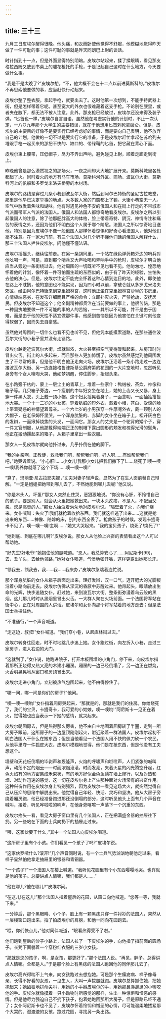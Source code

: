```yaml
---
---
---
```

title: 三十三
---




九月三日皮埃尔醒得很晚。他头痛，和衣而卧使他觉得不舒服，他模糊地觉得昨天做了一件可耻的事；这件可耻的事就是昨天同朗巴上尉的谈话。

时针指到十一点，但是外面显得特别阴暗。皮埃尔站起来，揉了揉眼睛，看见那支格拉西姆又放到书桌上的雕花枪托的手枪，于是记起自己这时在什么地方，今天要做什么事。

“我是不是太晚了?”皮埃尔想。“不，他大概不会在十二点以前进莫斯科的。”皮埃尔不再思索他要做的事，应当赶快行动起来。

皮埃尔整了整衣服，拿起手枪，就要出去了。这时他第一次想到，不能手持武器上街，但是怎样带着它呢。甚至宽大的外衣也很难藏着这支手枪。不论别在腰里，或者夹在腋下，都无法不被人注意。此外，那支枪已经放过，皮埃尔还没来得及装子弹。“匕首也一样，”皮埃尔自言自语，虽然他在考虑实行他的计划时，不止一次认定，一八○九年那个大学生的主要错误，就在于他想用匕首刺死拿破仑。但是，皮埃尔的主要目的好像不是要实行已经考虑好的事情，而是要向自己表明，他不放弃自己的计划，他做的一切不过是要实行它的准备，于是皮埃尔赶忙拿起在苏哈列夫塔跟手枪一起买来的那把不快的、缺口的、带绿鞘的匕首，把它藏在背心下面。

皮埃尔束上腰带，压低帽子，尽力不弄出声响，避免碰见上尉，顺着走廊走到街上。

昨晚他曾是那么漠然视之的那场火，一夜之间却大大地扩展开来。莫斯科城里各处都起了火。同时着火的地方有马车市场、莫斯科河外区、商场、波瓦尔大街、莫斯科河上的帆船和多罗戈米洛夫桥旁的木材场。

皮埃尔的路线是穿过几条小巷到波瓦尔大街，然后到阿尔巴特街的圣尼古拉教堂，那里是他早已决定举事的地点。大多数人家的门窗都上了锁。大街小巷空无一人。空气中散发着焦味和煳味。他有时遇见神色不安的俄国人和在街上行走的不带城市气派而带军人气派的法国人。俄国人和法国人都惊奇地看皮埃尔。皮埃尔之所以引起俄国人的注意，除了他那肥胖高大的体格，脸上带着奇特、阴沉、神情专注和痛苦的表情之外，还因为他们不明白这个人属于哪个阶层。法国人之所以惊奇地目送他，特别是因为皮埃尔不像一般俄国人那样怀着惊惧和好奇心看法国人，他对他们毫不注意。在一家大门前，有三个法国人对几个听不懂他们话的俄国人解释什么，那三个法国人拦住皮埃尔，问他懂不懂法语。

皮埃尔摇摇头，继续往前走。在另一条胡同里，一个站在绿色弹药箱旁边的哨兵对他吆喝一声，可是，直到那个哨兵又大声吆喝和弄响手中的枪时，皮埃尔才明白他应当从旁边一条街绕过去。他对周围的一切既听不见也看不见。他匆匆地、惶恐地怀着他的计划，像怀着一件可怕而生疏的东西似的，由于有了昨天的经验，生怕失去他的决心。但是，皮埃尔注定不能完全怀着这种心情到达目的地。此外，即使他在路上不耽搁，他的意图也不能实现，因为四小时以前，拿破仑就从多罗戈米洛夫郊区，经由阿尔巴特街来到克里姆林宫，这时他正坐在克里姆林宫沙皇的书房里，心情极端恶劣，在发布详细而且严格的命令：立即扑灭火灾，严禁抢劫，安抚居民。但皮埃尔不知道这个；他全副精神都贯注在当前要做的事上，他很苦恼，那是一种固执地要做一件不可能的事的人的苦恼，——其所以不可能，并不是由于困难，而是由于他的天性不适宜做那件事，他感到苦恼是因为他害怕在关键时刻他变得软弱了，因而失去自豪感。

虽然他对周围的一切什么也看不见也听不见，但他凭本能摸索道路，在那些通往波瓦尔大街的小巷子里并没有走错路。

皮埃尔越走近波瓦尔大街，烟就越浓，大火甚至把空气变得暖和起来。从房顶时时冒出火舌。街上的人多起来，而且那些人更加惊慌了。皮埃尔虽然感觉到他周围发生了不寻常的事，但是他不明白他正走向火场。皮埃尔正沿着一条小路走过一边连接波瓦尔大街、另一边连接格鲁津斯基公爵府第的花园的一大片空地时，忽然听见身旁有个女人嚎啕大哭，他如梦初醒，停住脚步，抬起头来。

在小路旁干枯的、蒙上一层尘土的青草上，堆着一些家什：鸭绒被、茶炊、神像和箱子等。几只箱子旁边，一个瘦削的中年妇女坐在地上，她的上齿又长又暴，身上穿一件黑大衣，头上戴一顶小帽。这个妇女摇晃着身子，一面念叨，一面抽抽搭搭地大哭。一个十一二岁的小女孩，穿着肮脏的短外衣，戴着小帽，苍白、受惊的脸上带着疑惑的神情望着母亲。一个六七岁的小男孩穿一件厚呢外衣，戴一顶别人的大帽子，在老保姆怀里哭。一个浑身肮脏的、赤脚的女仆坐在箱子上，松开灰白色的发辫，一面揪掉烧焦的头发，一面闻它。那女人的丈夫是一个驼背的矮个子，穿一件文官制服，从他那戴得端端正正的制帽下露出圆形的颊发和梳得光滑的鬓角，他正在搬动摞起来的箱子，从箱子里拿出一些衣服。

那女人一见皮埃尔就向他扑过来，几乎扑倒在他的脚下。

“我的乡亲啊，正教徒，救救我们吧，帮帮我们吧，好人呀……有谁帮帮我们吧，”她哭诉着说。“小心肝!……小女儿!我那小女儿把我们撇下了!……烧死了!噢—噢—噢!我养你就落了这个下场……噢—噢—噢!”

“算了，玛丽亚·尼古拉耶夫娜，”丈夫对妻子轻声说，显然为了在生人面前替自己辩解。“一定是姐姐把她带到哪儿去了，不然她能到哪儿去呢!”他又说。

“你是木头人，坏蛋!”那女人突然止住哭，恶狠狠地说。“你没有心肝，不怜惜自己的孩子。要是别人，就会从火里把她救出来。一块木头疙瘩，不是人，不配当父亲。您是高贵的人，”那女人抽泣着匆匆地对皮埃尔说。“隔壁着了火，向我们烧来。女仆喊叫：失火了!我们就抢着收拾东西。我们就这样逃了出来……这就是抢出来的东西……神像、陪嫁的床，别的东西全丢了。抢救孩子的时候，发现卡捷奇卡不见了。噢—噢—噢!主啊……”她又大哭起来。“我的宝贝孩子，烧死了!烧死了!”

“她到底、到底在哪儿啊?”皮埃尔说。那女人从他脸上兴奋的表情看出这个人可以帮助她。

“好先生!好老爷!”她抱住他的腿喊道。“恩人，我总算安心了……阿尼斯卡[99]，去，丑丫头，去给他领路，”她对女仆喝道，气愤地张开嘴，这样更露出她那长牙。

“领我去，领我去，我……我……我来办，”皮埃尔急喘着连忙说。

那个浑身肮脏的女仆从箱子后面走出来，理好发辫，叹一口气，迈开肥大的光脚板沿着小路向前走去。皮埃尔仿佛从深沉的昏厥中苏醒过来。他昂起头，眼睛放出生命的光辉，快步追随女仆，赶过她，来到波瓦尔大街。整条街弥漫着乌云般的黑烟。这儿那儿时时从黑烟里冒出火舌。一大群人聚在火场前面。一个法国将军站在街中心，正在对周围的人讲话。皮埃尔和女仆向那个将军站着的地方走去；但是法国士兵拦住他。

“不准通行，”一个声音喊道。

“走这边，叔叔!”女仆喊道。“我们穿小巷，从尼库林街过去。”

皮埃尔转身往回走，时不时地跳几步追上她。女仆跑过街，向左折入小巷，走过三家房子，进入右边的大门。

“这就到了，”女仆说，她跑进院子，打开木板围墙的小角门，停下来，向皮埃尔指着那所正烧得又热又亮的木建小厢房。厢房的一边已经倒塌了，另一边正在燃烧，火舌明晃晃地从窗口和房顶冒出来。

皮埃尔走进小角门，立刻被热气包围起来，他不由得停住了。

“哪一间，哪一间是你们的房子?”他问。

“噢—噢—噢哟!”女仆指着厢房哭起来，“那就是的，那就是我们的住房。你给烧死了，我们的宝贝，卡捷奇卡，我可爱的小姑娘，噢—噢哟!”阿尼斯卡一见正在着火，觉得她也应当表示一下她的感情，就哭起来。

皮埃尔朝厢房去，但是热得那么厉害，他不由自主地围着厢房转了半圈，走到一所大房子跟前，这所房子的一边屋顶刚刚起火，附近聚着一群法国人。皮埃尔起初不明白法国人干什么在搬东西；但是当他看见一个法国人用不快的佩刀砍一个农民，从他手里夺一件狐皮大衣，皮埃尔模糊地觉得，他们是在抢东西，但是他没有工夫想这个。

墙壁和天花板倒塌的毕剥声和轰隆声，火焰的呼啸声和咝咝声，人们紧张的喊叫声，动荡不定的烟云——时而浓烟滚滚，时而发亮，夹着火星的闪光腾空升起，红色火焰有的地方密集成禾束状，有的地方好似金色鱼鳞在墙上爬行，以及对热和烟、对动作迅速的感觉，这一切在皮埃尔身上产生那种面对火场常有的兴奋作用。这种兴奋作用在皮埃尔身上特别强烈，因为皮埃尔一看见这场大火，就突然觉得自己从压抑的思绪中解脱出来。他觉得自己年轻、快活、灵巧和坚决。他从大房子旁绕着厢房跑，他已经准备跑进那还没倒塌的部分，这时听见他头上面有几个声音在喊叫，接着，听见哗啦啦的响声，在他身旁喀嚓一声落下一个沉重的东西。

皮埃尔抬头一看，看见大房子窗口里有几个法国人，正在把满盛金器的抽屉往下扔。另一些站在下面的士兵向扔下的抽屉走过来。

“喂，这家伙要干什么，”其中一个法国人向皮埃尔喝道。

“这所房子里有个小孩。你们看见一个孩子了吗?”皮埃尔说。

“这家伙罗嗦什么?滚开!”几个声音同时说，有一个士兵气势汹汹地朝他走过来，看样子显然怕他拿走抽屉里的银器和青铜器。

“一个孩子?”一个法国人在楼上喊道。“我听见花园里有个小东西嘤嘤地哭。也许就是他的孩子。总要讲点人情嘛，我们都是人……”

“他在哪儿?他在哪儿?”皮埃尔问。

“在这儿!在这儿!”那个法国人指着屋后的花园，从窗口向他喊道。“您等一等，我就下来。”

一分钟后，那个黑眼睛、小个子、脸上有一颗黑痣只穿一件衬衫的法国人，果然从一层楼窗口跑出来，拍了拍皮埃尔的肩膀，和他一同向花园跑去。

“喂，你们快点儿，”他对同伴喊道，“眼看热得受不了啦。”

他们跑到屋后的沙子小路上，法国人拉了一下皮埃尔的手，向他指了指前面的圆场子。长凳下面躺着一个穿粉红衣服的三岁小女孩。

“那就是您的孩子，啊，是女孩，那更好了，”那个法国人说。“再见，胖子。总得讲点人情嘛。全都是人。”于是那个脸上有黑痣的法国人跑回他的同伴那儿去了。

皮埃尔高兴得喘不上气来，向女孩跑过去想抱她。可是那个生瘰疬病、样子像母亲、长得不好看的女孩，一见生人，大叫一声拔腿就跑。皮埃尔总算抓住她，把她抱起来；她凶狠地拼命尖叫，用她的小手掰皮埃尔的手，用她那鼻涕邋遢的小嘴咬他的手。皮埃尔就像摸着一只小动物时所感觉的那样，生出一种惊惧和憎恶的感情。但是他尽力强迫自己不扔下孩子，抱着她跑回那所大房子。但是原路已经不通了；女仆阿尼斯卡也不见了，皮埃尔怀着怜悯和憎恶的心情，尽可能温柔地搂紧那个大哭的、湿漉漉的女孩，跑过花园，寻找另一条出路。